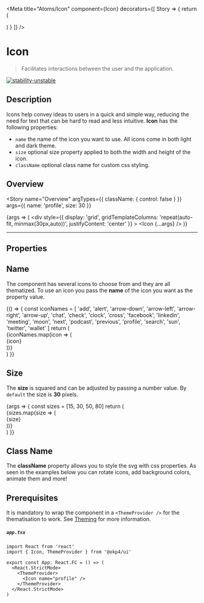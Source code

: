 
<Meta
  title="Atoms/Icon"
  component={Icon}
  decorators={[
    Story => {
      return (
        <ThemeProvider>
          <div className="component-story-main">
            <ThemeSwitcher />
            <Story />
          </div>
        </ThemeProvider>
      )
    }
  ]}
/>

# Icon

> Facilitates interactions between the user and the application.

[![stability-unstable](https://img.shields.io/badge/stability-unstable-yellow.svg)](https://github.com/emersion/stability-badges#unstable)

## Description

Icons help convey ideas to users in a quick and simple way,
reducing the need for text that can be hard to read and less intuitive.
**Icon** has the following properties:

- `name` the name of the icon you want to use. All icons come in both light and dark theme.
- `size` optional size property applied to both the width and height of the icon.
- `className` optional class name for custom css styling.

## Overview

<Story
  name="Overview"
  argTypes={{ className: { control: false } }}
  args={{ name: 'profile', size: 30 }}
>
  {args => (
    <div
      style={{
        display: 'grid',
        gridTemplateColumns: 'repeat(auto-fit, minmax(30px,auto))',
        justifyContent: 'center'
      }}
    >
      <Icon {...args} />
    </div>
  )}
</Story>

---

## Properties

<ArgsTable story="Overview" />

## Name

The component has several icons to choose from and they are all thematized. To use an icon you pass
the **name** of the icon you want as the property value.

<Canvas>
  <Story name="Name">
    {() => {
      const iconNames = [
        'add',
        'alert',
        'arrow-down',
        'arrow-left',
        'arrow-right',
        'arrow-up',
        'chat',
        'check',
        'clock',
        'cross',
        'facebook',
        'linkedin',
        'meeting',
        'moon',
        'next',
        'podcast',
        'previous',
        'profile',
        'search',
        'sun',
        'twitter',
        'wallet'
      ]
      return (
        <div
          style={{
            display: 'grid',
            gridTemplateColumns: 'repeat(auto-fit, minmax(100px,100px))',
            justifyContent: 'center',
            gap: '10px'
          }}
        >
          {iconNames.map(icon => (
            <div className="icon-card" key={icon}>
              <Icon name={icon} />
              <Typography as="span" fontSize="x-small" fontFamily="secondary">
                {icon}
              </Typography>
            </div>
          ))}
        </div>
      )
    }}
  </Story>
</Canvas>

## Size

The **size** is squared and can be adjusted by passing a number value.
By `default` the size is **30** pixels.

<Canvas>
  <Story name="Size">
    {args => {
      const sizes = [15, 30, 50, 80]
      return (
        <div
          style={{
            display: 'grid',
            gridTemplateColumns: 'repeat(auto-fit, minmax(75px,auto))',
            justifyContent: 'center',
            justifyItems: 'center',
            alignItems: 'center',
            gap: '10px'
          }}
        >
          {sizes.map(size => (
            <div className="icon-size" key={size}>
              <Icon name="wallet" size={size} />
              <Typography as="span" fontSize="x-small" fontFamily="secondary">
                {size}
              </Typography>
            </div>
          ))}
        </div>
      )
    }}
  </Story>
</Canvas>

## Class Name

The **className** property allows you to style the svg with css properties.
As seen in the examples below you can rotate icons, add background colors, animate them and more!

<Canvas>
  <Story name="Class Name">
    <div
      style={{
        display: 'grid',
        gridTemplateColumns: 'repeat(auto-fit, minmax(30px,auto))',
        justifyContent: 'center',
        gap: '30px'
      }}
    >
      <Icon name="add" className="rotate-add" />
      <Icon name="arrow-right" className="bg-arrow-right" />
      <Icon name="chat" className="bouncing-chat" />
    </div>
  </Story>
</Canvas>

## Prerequisites

It is mandatory to wrap the component in a `<ThemeProvider />` for the thematisation to work.
See <a href="?path=/docs/atoms-brand-identity-theming--theming">Theming</a> for more information.

##### **`app.tsx`**

```tsx
import React from 'react'
import { Icon, ThemeProvider } from '@okp4/ui'

export const App: React.FC = () => (
  <React.StrictMode>
    <ThemeProvider>
      <Icon name="profile" />
    </ThemeProvider>
  </React.StrictMode>
)
```
